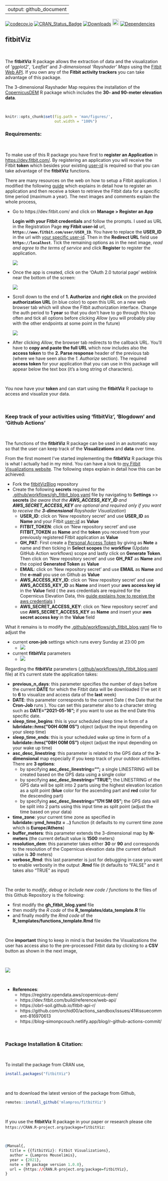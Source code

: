 
---
output: github_document
---


[![codecov.io](https://codecov.io/github/mlampros/fitbitViz/coverage.svg?branch=master)](https://codecov.io/github/mlampros/fitbitViz?branch=master)
[![CRAN_Status_Badge](http://www.r-pkg.org/badges/version/fitbitViz)](http://cran.r-project.org/package=fitbitViz)
[![Downloads](http://cranlogs.r-pkg.org/badges/grand-total/fitbitViz?color=blue)](http://www.r-pkg.org/pkg/fitbitViz)
<a href="https://www.buymeacoffee.com/VY0x8snyh" target="_blank"><img src="https://www.buymeacoffee.com/assets/img/custom_images/orange_img.png" alt="Buy Me A Coffee" height="21px" ></a>
[![Dependencies](https://tinyverse.netlify.com/badge/fitbitViz)](https://cran.r-project.org/package=fitbitViz)


## fitbitViz

<br>

The **fitbitViz** R package allows the extraction of data and the visualization of *‘ggplot2’*, *‘Leaflet’* and *3-dimensionsal ‘Rayshader’ Maps* using the [Fitbit Web API](https://dev.fitbit.com/build/reference/web-api/). If you own any of
the **Fitbit activity trackers** you can take advantage of this package.

The 3-dimensional Rayshader Map requires the installation of the [CopernicusDEM](https://github.com/mlampros/CopernicusDEM) R package which includes the **30- and 90-meter elevation data**.

<br>


```r

knitr::opts_chunk$set(fig.path = 'man/figures/',
                      out.width = "100%")

```


### Requirements:

<br>

To make use of this R package you have first to **register an Application** in <https://dev.fitbit.com/>. By registering an application you will receive the Fitbit **token** which besides your existing [user-id](https://community.fitbit.com/t5/Web-API-Development/Where-do-I-find-my-User-ID/m-p/1138667/highlight/true#M4375) is required so that you can take advantage of the **fitbitViz** functions.

There are many resources on the web on how to setup a Fitbit application. I modified the following [guide](https://obrl-soil.github.io/fitbit-api-r/) which explains in detail how to register an application and then receive a token to retrieve the Fitbit data for a specific time period (maximum a year). The next images and comments explain the whole process,


* Go to https://dev.fitbit.com/ and click on **Manage > Register an App**

  **Login with your Fitbit credentials** and follow the prompts. I used as URL in the Registration Page **my Fitbit user-id** url, **`https://www.fitbit.com/user/USER_ID`**. You have to replace the **USER_ID** in the url with [your specific user-id](https://community.fitbit.com/t5/Web-API-Development/Where-do-I-find-my-User-ID/m-p/1138667/highlight/true#M4375). Then in the **Redirect URL** field use **`https://localhost`**. Tick the remaining options as in the next image, *read and agree to the terms of service* and click **Register** to register the application.


  ![](./man/figures/register_application.png)

* Once the app is created, click on the 'OAuth 2.0 tutorial page' weblink near the bottom of the screen:

  ![](./man/figures/application_registered.png)

* Scroll down to the end of **1. Authorize** and **right click** on the provided **authorization URL** (in blue color) to open this URL on a new web browser tab which will show the Fitbit authorization interface. Change the auth period to **1 year** so that you don't have to go through this too often and tick all options before clicking *Allow* (you will probably play with the other endpoints at some point in the future)

  ![](./man/figures/one_year_long.png)

* After clicking *Allow*, the browser tab redirects to the callback URL. You'll have to **copy and paste the full URL** which now includes also the **access token** to the **2. Parse response** header of the previous tab (where we have seen also the *1. Authorize* section). The required **access token** for your application that you can use in this package will appear below the text box (it's a long string of characters).

<br>

You now have your **token** and can start using the **fitbitViz** R package to access and visualize your data.

<br>

### Keep track of your activities using 'fitbitViz', 'Blogdown' and 'Github Actions'

<br>

The functions of the **fitbitViz** R package can be used in an automatic way so that the user can keep track of the **Visualizations** and **data** over time. 

From the first moment I've started implementing the **fitbitViz** R package this is what I actually had in my mind. You can have a look to [my Fitbit Visualizations website](https://mlampros.github.io/fitbitVizBlog/). The following steps explain in detail how this can be achieved:

* Fork the [fitbitVizBlog]() repository
* Create the following **secrets** required for the [.github/workflows/gh_fitbit_blog.yaml](https://github.com/mlampros/fitbitVizBlog/blob/master/.github/workflows/gh_fitbit_blog.yaml) file by navigating to **Settings** >> **secrets** (*be aware that the **AWS_ACCESS_KEY_ID** and **AWS_SECRET_ACCESS_KEY** are optional and required only if you want to receive the **3-dimensional** Rayshader Visualization*)
    * **USER_ID**: click on 'New repository secret' and use **USER_ID** as **Name** and your Fitbit [user-id](https://community.fitbit.com/t5/Web-API-Development/Where-do-I-find-my-User-ID/m-p/1138667/highlight/true#M4375) as **Value**
    * **FITBIT_TOKEN**: click on 'New repository secret' and use **FITBIT_TOKEN** as **Name** and the **token** you received from your previously registered Fitbit application as **Value**
    * **GH_PAT**: First create a [Personal Access Token](https://github.com/settings/tokens) by giving as **Note** a name and then ticking in **Select scopes** the **workflow** (Update GitHub Action workflows) scope and lastly click on **Generate Token**. Then click on 'New repository secret' and use **GH_PAT** as **Name** and the copied **Generated Token** as **Value**
    * **EMAIL**: click on 'New repository secret' and use **EMAIL** as **Name** and the **e-mail** you use on Github as **Value**
    * **AWS_ACCESS_KEY_ID**: click on 'New repository secret' and use **AWS_ACCESS_KEY_ID** as **Name** and insert your **aws access key id** in the **Value** field ( the aws credentials are required for the Copernicus Elevation Data, this [guide explains how to receive the aws credentials](https://supsystic.com/documentation/id-secret-access-key-amazon-s3/) )
    * **AWS_SECRET_ACCESS_KEY**: click on 'New repository secret' and use **AWS_SECRET_ACCESS_KEY** as **Name** and insert your **aws secret access key** in the **Value** field
    
What it remains is to modify the [.github/workflows/gh_fitbit_blog.yaml](https://github.com/mlampros/fitbitVizBlog/blob/master/.github/workflows/gh_fitbit_blog.yaml) file to adjust the

* current **cron-job** settings which runs every Sunday at 23:00 pm
  * ![](./man/figures/cron_job_setup.png)
* current **fitbitViz** parameters 
  * ![](./man/figures/fitbit_parameters.png)

Regarding the **fitbitViz** parameters ([.github/workflows/gh_fitbit_blog.yaml](https://github.com/mlampros/fitbitVizBlog/blob/master/.github/workflows/gh_fitbit_blog.yaml) file) at it's current state the application takes:

* **previous_n_days**: this parameter specifies the number of days before the current **DATE** for which the Fitbit data will be downloaded (I've set it to **6** to visualize and access data of the **last** week)
* **DATE**: this parameter corresponds to the current Date ( the Date that the **Cron-Job** runs ). You can set this parameter also to a character string such as **DATE="2021-05-16";** if you want to use as the end Date this specific date.
* **sleep_time_begins**: this is your scheduled sleep time in form of a **lubridate::hms("00H 40M 0S")** object (adjust the input depending on your sleep time)
* **sleep_time_ends**: this is your scheduled wake up time in form of a **lubridate::hms("08H 00M 0S")** object (adjust the input depending on your wake up time)
* **asc_desc_linestring**: this parameter is related to the GPS data of the **3-dimensional** map especially if you keep track of your outdoor activities. There are **3 options**:
    * by specifying **asc_desc_linestring="";** a single LINESTRING will be created based on the GPS data using a single color
    * by specifying **asc_desc_linestring="TRUE";** the LINESTRING of the GPS data will be split into 2 parts using the highest elevation location as a split point (**blue** color for the ascending part and **red** color for the descending part)
    * by specifying **asc_desc_linestring="17H 5M 0S";** the GPS data will be split into 2 parts using this input time as split point (adjust the time based on your data)
* **time_zone**: your current time zone as specified in **lubridate::ymd_hms(tz = ..)** function (it defaults to my current time zone which is **Europe/Athens**)
* **buffer_meters**: this parameter extends the 3-dimensional map by **N-meters** (the current default value is **1500** meters)
* **resolution_dem**: this parameter takes either **30** or **90** and corresponds to the resolution of the Copernicus elevation data (the current default value is **30** meters)
* **verbose_Rmd**: this last parameter is just for debugging in case you want to enable verbosity in the output **.Rmd** file (it defaults to "FALSE" and it takes also "TRUE" as input)

<br>

The order to *modify*, *debug* or *include new code / functions* to the files of this Github Repository is the following:

* first modify the **gh_fitbit_blog.yaml** file
* then modify the *R code* of the **R_templates/data_template.R** file
* and finally modify the *Rmd code* of the **R_templates/functions_template.Rmd** file

<br>

 One **important** thing to keep in mind is that besides the Visualizations the user has access also to the pre-processed Fitbit data by clicking to a **CSV** button as shown in the next image,
 
 <br>
 
 ![](./man/figures/csv_button.png)

<br>

* **References**:
    * https://registry.opendata.aws/copernicus-dem/
    * https://dev.fitbit.com/build/reference/web-api/
    * https://obrl-soil.github.io/fitbit-api-r/
    * https://github.com/orchid00/actions_sandbox/issues/41#issuecomment-816970613
    * https://blog--simonpcouch.netlify.app/blog/r-github-actions-commit/

<br>


### Package Installation & Citation:

<br>

To install the package from CRAN use, 

```R
install.packages("fitbitViz")

```
<br>

and to download the latest version of the package from Github,

```r
remotes::install_github('mlampros/fitbitViz')

```

<br>

If you use the **fitbitViz** R package in your paper or research please cite `https://CRAN.R-project.org/package=fitbitViz`:

<br>

```R
@Manual{,
  title = {{fitbitViz}: Fitbit Visualizations},
  author = {Lampros Mouselimis},
  year = {2021},
  note = {R package version 1.0.0},
  url = {https://CRAN.R-project.org/package=fitbitViz},
}
```

<br>
